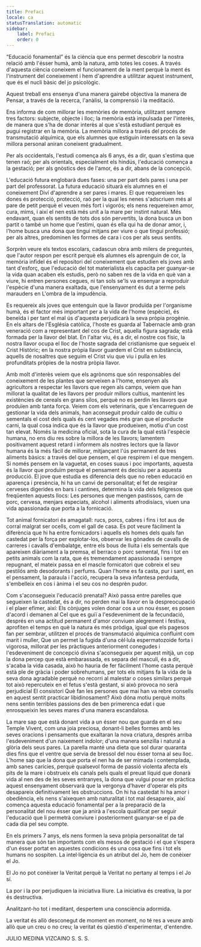 ```yaml
---
title: Prefaci
locale: ca
statusTranslation: automatic
sidebar:
    label: Prefaci
    order: 0
---
```

“Educació fonamental” és la ciència que ens permet descobrir la nostra relació amb l'ésser humà, amb la natura, amb totes les coses. A través d'aquesta ciència coneixem el funcionament de la ment perquè la ment és l'instrument del coneixement i hem d'aprendre a utilitzar aquest instrument, que és el nucli bàsic del jo psicològic.

Aquest treball ens ensenya d'una manera gairebé objectiva la manera de Pensar, a través de la recerca, l'anàlisi, la comprensió i la meditació.

Ens informa de com millorar les memòries de memòria, utilitzant sempre tres factors: subjecte, objecte i lloc; la memòria està impulsada per l'interès, de manera que s'ha de donar interès al que s'està estudiant perquè es pugui registrar en la memòria. La memòria millora a través del procés de transmutació alquímica, que els alumnes que estiguin interessats en la seva millora personal aniran coneixent gradualment.

Per als occidentals, l'estudi comença als 6 anys, és a dir, quan s'estima que tenen raó; per als orientals, especialment els hindús, l'educació comença a la gestació; per als gnòstics des de l'amor, és a dir, abans de la concepció.

L'educació futura englobarà dues fases: una per part dels pares i una per part del professorat. La futura educació situarà els alumnes en el coneixement Diví d'aprendre a ser pares i mares. El que requereixen les dones és protecció, protecció, raó per la qual les nenes s'adscriuen més al pare de petit perquè el veuen més fort i vigorós; els nens requereixen amor, cura, mims, i així el nen està més unit a la mare per instint natural. Més endavant, quan els sentits de tots dos són pervertits, la dona busca un bon partit o també un home que l'estimi, quan és ella qui ha de donar amor, i, l'home busca una dona que tingui mitjans per viure o que tingui professió; per als altres, predominen les formes de cara i cos per als seus sentits.

Sorprèn veure els textos escolars, cadascun obra amb milers de preguntes, que l'autor respon per escrit perquè els alumnes els aprenguin de cor, la memòria infidel és el repositori del coneixement que estudien els joves amb tant d'esforç, que l'educació del tot materialista els capacita per guanyar-se la vida quan acaben els estudis, però no saben res de la vida en què van a viure, hi entren persones cegues, ni tan sols se'ls va ensenyar a reproduir l'espècie d'una manera exaltada, que l'ensenyament és dut a terme pels marauders en L'ombra de la impudència.

Es requereix als joves que entenguin que la llavor produïda per l'organisme humà, és el factor més important per a la vida de l'home (espècie), és beneïda i per tant el mal ús d'aquesta perjudicarà la seva pròpia progènie. En els altars de l'Església catòlica, l'hoste es guarda al Tabernacle amb gran veneració com a representant del cos de Crist, aquella figura sagrada; està formada per la llavor del blat. En l'altar viu, és a dir, el nostre cos físic, la nostra llavor ocupa el lloc de l'hoste sagrada del cristianisme que segueix el Crist Històric; en la nostra pròpia llavor guardem el Crist en substància, aquells de nosaltres que seguim el Crist viu que viu i pulla en les profunditats pròpies de la nostra pròpia llavor.

Amb molt d'interès veiem que els agrònoms que són responsables del coneixement de les plantes que serveixen a l'home, ensenyen als agricultors a respectar les llavors que regen als camps, veiem que han millorat la qualitat de les llavors per produir millors cultius, mantenint les existències de cereals en grans silos, perquè no es perdin les llavors que produïen amb tanta força. Veiem com els veterinaris, que s'encarreguen de gestionar la vida dels animals, han aconseguit produir caldo de cultiu o sementals el cost dels quals és cent vegades més gran que el producte carni, la qual cosa indica que és la llavor que produeixen, motiu d'un cost tan elevat. Només la medicina oficial, sota la cura de la qual està l'espècie humana, no ens diu res sobre la millora de les llavors; lamentem positivament aquest retard i informem als nostres lectors que la llavor humana és la més fàcil de millorar, mitjançant l'ús permanent de tres aliments bàsics: a través del que pensem, el que respirem i el que mengem. Si només pensem en la vaguetat, en coses suaus i poc importants, aquesta és la llavor que produïm perquè el pensament és decisiu per a aquesta producció. El jove que estudia es diferencia dels que no reben educació en aparença i presència, hi ha un canvi de personalitat; el fet de respirar cerveses digerides en bars i cantines, determina la vida dels feligresos que freqüenten aquests llocs: Les persones que mengen pastissos, carn de porc, cervesa, menjars especiats, alcohol i aliments afrodisíacs, viuen una vida apassionada que porta a la fornicació.

Tot animal fornicatori és amagatall: rucs, porcs, cabres i fins i tot aus de corral malgrat ser ocells, com el gall de casa. Es pot veure fàcilment la diferència que hi ha entre fornicadors i aquells els homes dels quals fan castedat per la força per explotar-los, observar les gònades de cavalls de carreres i cavalls d'embalatge, entre els bous de lluita i els sementals que apareixen diàriament a la premsa, el berraco o porc semental, fins i tot en petits animals com la rata, que és tremendament apassionada i sempre repugnant, el mateix passa en el mascle fornicatori que cobreix el seu pestilós amb desodorants i perfums. Quan l'home es fa casta, pur i sant, en el pensament, la paraula i l'acció, recupera la seva infantesa perduda, s'embelleix en cos i ànima i el seu cos no desprèn pudor.

Com s'aconsegueix l'educació prenatal? Això passa entre parelles que segueixen la castedat, és a dir, no perden mai la llavor en la despreocupació i el plaer efímer, així: Els cònjuges volen donar cos a un nou ésser, es posen d'acord i demanen al Cel que es guiï a l'esdeveniment de la fecundació, després en una actitud permanent d'amor conviuen alegrement i festiva, aprofiten el temps en què la natura és més pròdiga, igual que els pagesos fan per sembrar, utilitzen el procés de transmutació alquímica confluint com marit i muller, Que un permet la fugida d'una cèl·lula espermatozoide forta i vigorosa, millorat per les pràctiques anteriorment conegudes i l'esdeveniment de concepció divina s'aconsegueix per aquest mitjà, un cop la dona percep que està embarassada, es separa del masculí, és a dir, s'acaba la vida casada, això ho hauria de fer fàcilment l'home casta perquè està ple de gràcia i poder sobrehumans, per tots els mitjans fa la vida de la seva dona agradable perquè no recorri al malestar o coses similars perquè tot això repercuteix en el fetus s'està gestant, si això provoca no serà perjudicial El consistori Què fan les persones que mai han va rebre consells en aquest sentit practicar libidinosament? Això dóna motiu perquè molts nens sentin terribles passions des de ben primerenca edat i que enrosqueixin les seves mares d'una manera escandalosa.

La mare sap que està donant vida a un ésser nou que guarda en el seu Temple Vivent, com una joia preciosa, donant-li belles formes amb les seves oracions i pensaments que exaltaran la nova criatura, després arriba l'esdeveniment d'un naixement indolor; d'una manera senzilla i natural a glòria dels seus pares. La parella manté una dieta que sol durar quaranta dies fins que el ventre que servia de bressol del nou ésser torna al seu lloc. L'home sap que la dona que porta el nen ha de ser mimada i contemplada, amb sanes carícies, perquè qualsevol forma de passió violenta afecta els pits de la mare i obstrueix els canals pels quals el preuat líquid que donarà vida al nen des de les seves entranyes, la dona que vulgui posar en pràctica aquest ensenyament observarà que la vergonya d'haver d'operar els pits desapareix definitivament les obstruccions. On hi ha castedat hi ha amor i obediència, els nens s'aixequen amb naturalitat i tot mal desapareix, així comença aquesta educació fonamental per a la preparació de la personalitat del nou ésser que ja anirà a l'escola qualificat per seguir l'educació que li permetrà conviure i posteriorment guanyar-se el pa de cada dia pel seu compte.

En els primers 7 anys, els nens formen la seva pròpia personalitat de tal manera que són tan importants com els mesos de gestació i el que s'espera d'un ésser portat en aquestes condicions és una cosa que fins i tot els humans no sospiten. La intel·ligència és un atribut del Jo, hem de conèixer el Jo.

El Jo no pot conèixer la Veritat perquè la Veritat no pertany al temps i el Jo sí.

La por i la por perjudiquen la iniciativa lliure. La iniciativa és creativa, la por és destructiva.

Analitzant-ho tot i meditant, despertem una consciència adormida.

La veritat és allò desconegut de moment en moment, no té res a veure amb allò que un creu o no creu; la veritat és qüestió d'experimentar, d'entendre.

JULIO MEDINA VIZCAINO
S. S. S.
